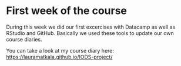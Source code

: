 # First week of the course

During this week we did our first excercises with Datacamp as well as RStudio and GitHub. Basically we used these tools to update our own course diaries. 

You can take a look at my course diary here: 
<https://lauramatkala.github.io/IODS-project/>
